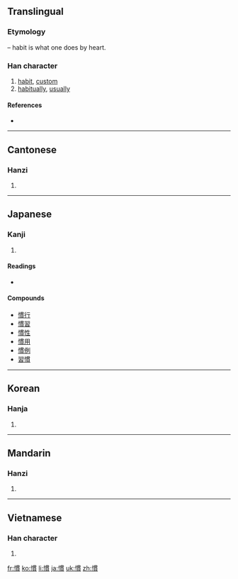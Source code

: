 {{also|惯}}
==Translingual==
{{zh-forms|[[惯]]|慣}}
===Etymology===
{{Han compound|心|alt1=忄|t1=heart|貫|ls=psc|c1=s|c2=p}} – habit is what one does by heart.

===Han character===
{{Han char|rn=61|rad=心|as=11|sn=14|four=9708<sub>6</sub>|canj=心田十金 (PWJC)|ids=⿰[[忄]][[貫]]}}

# [[habit]], [[custom]]
# [[habitually]], [[usually]]

====References====
* {{Han ref|kx=0399.130|dkj=11111|dj=0739.010|hdz=42349.010|uh=6163|ud=24931|bh=BA44|bd=47684}}

----

==Cantonese==

===Hanzi===
{{yue-hanzi|jyut=|y=gwaan3|sim=惯}}

# {{defn|Cantonese|sort=心11}}

----

==Japanese==

===Kanji===
{{ja-kanji|grade=5|rs=心11}}

# {{defn|Japanese}}

====Readings====
* {{ja-readings|on=[[かん]] (kan)|kun=[[なれる]] (nareru), [[ならわし]] (narawashi), [[ならす]] (narasu)}}

====Compounds====
* [[慣行]]
* [[慣習]]
* [[慣性]]
* [[慣用]]
* [[慣例]]
* [[習慣]]

----

==Korean==

===Hanja===
{{ko-hanja|hangeul=관|eumhun=|rv=gwan|mr=kwan|y=kwan}}

# {{defn|Korean|sort=心11}}

----

==Mandarin==

===Hanzi===
{{cmn-hanzi|sim=惯|pin=[[guàn]] ([[guan4]])|wg=kuan<sup>4</sup>}}

# {{defn|Mandarin|sort=心11}}

----

==Vietnamese==

===Han character===
{{vi-hantu|[[quán]], [[quen]]|rs=心11}}

# {{defn|Vietnamese|sort=心11}}

[[fr:慣]]
[[ko:慣]]
[[li:慣]]
[[ja:慣]]
[[uk:慣]]
[[zh:慣]]